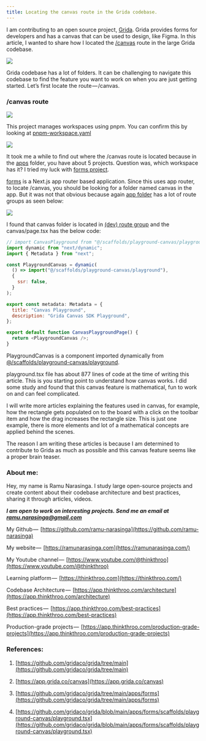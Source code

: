 ```yaml
---
title: Locating the canvas route in the Grida codebase.
---
```


I am contributing to an open source project, [Grida](https://github.com/gridaco/grida). Grida provides forms for developers and has a canvas that can be used to design, like Figma. In this article, I wanted to share how I located the [/canvas](https://app.grida.co/canvas) route in the large Grida codebase.

![](https://cdn-images-1.medium.com/max/1600/1*KY24qCkautaIDXaYQL3jog.png)

Grida codebase has a lot of folders. It can be challenging to navigate this codebase to find the feature you want to work on when you are just getting started. Let’s first locate the route — /canvas.

### /canvas route

![](https://cdn-images-1.medium.com/max/1600/1*37hr7eUJAauTqI-QQKJNxw.png)

This project manages workspaces using pnpm. You can confirm this by looking at [pnpm-workspace.yaml](https://github.com/gridaco/grida/blob/main/pnpm-workspace.yaml)

![](https://cdn-images-1.medium.com/max/1600/1*uqHAZcTXDdDrhtnjIzCffg.png)

It took me a while to find out where the /canvas route is located because in the [apps](https://github.com/gridaco/grida/tree/main/apps) folder, you have about 5 projects. Question was, which workspace has it? I tried my luck with [forms project](https://github.com/gridaco/grida/tree/main/apps/forms).

[forms](https://github.com/gridaco/grida/tree/main/apps/forms) is a Next.js app router based application. Since this uses app router, to locate /canvas, you should be looking for a folder named canvas in the app. But it was not that obvious because again [app folder](https://github.com/gridaco/grida/tree/main/apps/forms/app) has a lot of route groups as seen below:

![](https://cdn-images-1.medium.com/max/1600/1*emwH35BSw8WSHtAdDEll1Q.png)

I found that canvas folder is located in [(dev) route group](https://github.com/gridaco/grida/tree/main/apps/forms/app/%28dev%29) and the canvas/page.tsx has the below code:

```js
// import CanvasPlayground from "@/scaffolds/playground-canvas/playground";
import dynamic from "next/dynamic";
import { Metadata } from "next";

const PlaygroundCanvas = dynamic(
  () => import("@/scaffolds/playground-canvas/playground"),
  {
    ssr: false,
  }
);

export const metadata: Metadata = {
  title: "Canvas Playground",
  description: "Grida Canvas SDK Playground",
};

export default function CanvasPlaygroundPage() {
  return <PlaygroundCanvas />;
}
```

PlaygroundCanvas is a component imported dynamically from [@/scaffolds/playground-canvas/playground](https://github.com/gridaco/grida/blob/main/apps/forms/scaffolds/playground-canvas/playground.tsx). 

playground.tsx file has about 877 lines of code at the time of writing this article. This is you starting point to understand how canvas works. I did some study and found that this canvas feature is mathematical, fun to work on and can feel complicated.

I will write more articles explaining the features used in canvas, for example, how the rectangle gets populated on to the board with a click on the toolbar item and how the drag increases the rectangle size. This is just one example, there is more elements and lot of a mathematical concepts are applied behind the scenes.

The reason I am writing these articles is because I am determined to contribute to Grida as much as possible and this canvas feature seems like a proper brain teaser.

### About me:

Hey, my name is Ramu Narasinga. I study large open-source projects and create content about their codebase architecture and best practices, sharing it through articles, videos.

***I am open to work on interesting projects. Send me an email at ramu.narasinga@gmail.com***

My Github —  [https://github.com/ramu-narasinga](https://github.com/ramu-narasinga)

My website —  [https://ramunarasinga.com](https://ramunarasinga.com/)

My Youtube channel —  [https://www.youtube.com/@thinkthroo](https://www.youtube.com/@thinkthroo)

Learning platform —  [https://thinkthroo.com](https://thinkthroo.com/)

Codebase Architecture —  [https://app.thinkthroo.com/architecture](https://app.thinkthroo.com/architecture)

Best practices —  [https://app.thinkthroo.com/best-practices](https://app.thinkthroo.com/best-practices)

Production-grade projects —  [https://app.thinkthroo.com/production-grade-projects](https://app.thinkthroo.com/production-grade-projects)

### References:

1. [https://github.com/gridaco/grida/tree/main](https://github.com/gridaco/grida/tree/main)
    
2. [https://app.grida.co/canvas](https://app.grida.co/canvas)
    
3. [https://github.com/gridaco/grida/tree/main/apps/forms](https://github.com/gridaco/grida/tree/main/apps/forms)
    
4. [https://github.com/gridaco/grida/blob/main/apps/forms/scaffolds/playground-canvas/playground.tsx](https://github.com/gridaco/grida/blob/main/apps/forms/scaffolds/playground-canvas/playground.tsx)